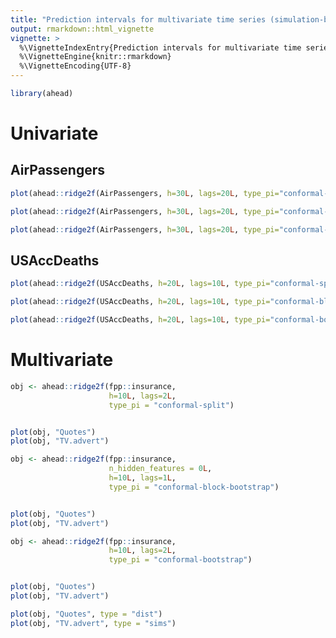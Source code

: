 ```yaml
---
title: "Prediction intervals for multivariate time series (simulation-based)"
output: rmarkdown::html_vignette
vignette: >
  %\VignetteIndexEntry{Prediction intervals for multivariate time series (simulation-based)}
  %\VignetteEngine{knitr::rmarkdown}
  %\VignetteEncoding{UTF-8}
---
```


```r
library(ahead)
```

# Univariate 

## AirPassengers

```r
plot(ahead::ridge2f(AirPassengers, h=30L, lags=20L, type_pi="conformal-split"))
```

```r
plot(ahead::ridge2f(AirPassengers, h=30L, lags=20L, type_pi="conformal-block-bootstrap"))
```

```r
plot(ahead::ridge2f(AirPassengers, h=30L, lags=20L, type_pi="conformal-bootstrap"))
```

## USAccDeaths

```r
plot(ahead::ridge2f(USAccDeaths, h=20L, lags=10L, type_pi="conformal-split"))
```

```r
plot(ahead::ridge2f(USAccDeaths, h=20L, lags=10L, type_pi="conformal-block-bootstrap"))
```

```r
plot(ahead::ridge2f(USAccDeaths, h=20L, lags=10L, type_pi="conformal-bootstrap"))
```


# Multivariate

```r
obj <- ahead::ridge2f(fpp::insurance, 
                      h=10L, lags=2L, 
                      type_pi = "conformal-split")


plot(obj, "Quotes")
plot(obj, "TV.advert")
```


```r
obj <- ahead::ridge2f(fpp::insurance, 
                      n_hidden_features = 0L, 
                      h=10L, lags=1L, 
                      type_pi = "conformal-block-bootstrap")


plot(obj, "Quotes")
plot(obj, "TV.advert")
```

```r
obj <- ahead::ridge2f(fpp::insurance, 
                      h=10L, lags=2L, 
                      type_pi = "conformal-bootstrap")


plot(obj, "Quotes")
plot(obj, "TV.advert")
```

```r
plot(obj, "Quotes", type = "dist")
plot(obj, "TV.advert", type = "sims")
```
